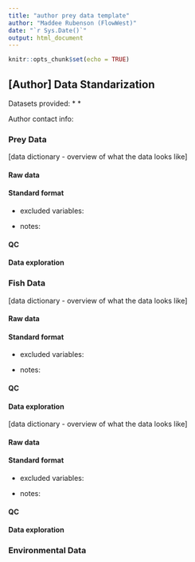 ```yaml
---
title: "author prey data template"
author: "Maddee Rubenson (FlowWest)"
date: "`r Sys.Date()`"
output: html_document
---
```


```r
knitr::opts_chunk$set(echo = TRUE)
```

## [Author] Data Standarization 

Datasets provided: 
* 
* 

Author contact info:


### Prey Data
[data dictionary - overview of what the data looks like]

#### Raw data

#### Standard format 
* excluded variables: 

* notes:  

#### QC

#### Data exploration 

### Fish Data 
[data dictionary - overview of what the data looks like]

#### Raw data

#### Standard format 
* excluded variables: 

* notes:  

#### QC

#### Data exploration 
[data dictionary - overview of what the data looks like]

#### Raw data

#### Standard format 
* excluded variables: 

* notes:  

#### QC

#### Data exploration 

### Environmental Data 
